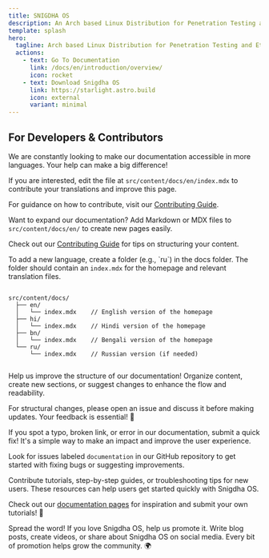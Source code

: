 ```yaml
---
title: SNIGDHA OS
description: An Arch based Linux Distribution for Penetration Testing and Ethical Hacking.
template: splash
hero:
  tagline: Arch based Linux Distribution for Penetration Testing and Ethical Hacking
  actions:
    - text: Go To Documentation
      link: /docs/en/introduction/overview/
      icon: rocket
    - text: Download Snigdha OS
      link: https://starlight.astro.build
      icon: external
      variant: minimal
---
```


## For Developers & Contributors

<CardGrid stagger>
    <Card title="🌍 Help Us Translate Our Content" icon="language">
      <p>We are constantly looking to make our documentation accessible in more languages. Your help can make a big difference!</p>
      If you are interested, edit the file at <code>src/content/docs/en/index.mdx</code> to contribute your translations and improve this page.
      <p>For guidance on how to contribute, visit our <a href="/en/contributing/">Contributing Guide</a>.</p>
    </Card>
    <Card title="✍️ Add New Content" icon="file-add">
      <p>Want to expand our documentation? Add Markdown or MDX files to <code>src/content/docs/en/</code> to create new pages easily.</p>
      <p>Check out our <a href="/en/contributing/">Contributing Guide</a> for tips on structuring your content.</p>
    </Card>
    <Card title="🌐 Add New Language" icon="language">
      <p>To add a new language, create a folder (e.g., `ru`) in the docs folder. The folder should contain an <code>index.mdx</code> for the homepage and relevant translation files.</p>
      <pre><code>
src/content/docs/
  ├── en/
  │   └── index.mdx    // English version of the homepage
  ├── hi/
  │   └── index.mdx    // Hindi version of the homepage
  ├── bn/
  │   └── index.mdx    // Bengali version of the homepage
  └── ru/
      └── index.mdx    // Russian version (if needed)
      </code></pre>
    </Card>
    <Card title="📊 Improve Documentation Structure" icon="structure">
      <p>Help us improve the structure of our documentation! Organize content, create new sections, or suggest changes to enhance the flow and readability.</p>
      <p>For structural changes, please open an issue and discuss it before making updates. Your feedback is essential! 📝</p>
    </Card>
    <Card title="🐞 Fix Bugs or Errors in Docs" icon="bug">
      <p>If you spot a typo, broken link, or error in our documentation, submit a quick fix! It's a simple way to make an impact and improve the user experience.</p>
      <p>Look for issues labeled <code>documentation</code> in our GitHub repository to get started with fixing bugs or suggesting improvements.</p>
    </Card>
    <Card title="📚 Help with Tutorials & Guides" icon="book-open">
      <p>Contribute tutorials, step-by-step guides, or troubleshooting tips for new users. These resources can help users get started quickly with Snigdha OS.</p>
      <p>Check out our <a href="/en/docs/">documentation pages</a> for inspiration and submit your own tutorials! 📖</p>
    </Card>
    <Card title="📢 Promote Snigdha OS" icon="megaphone">
      <p>Spread the word! If you love Snigdha OS, help us promote it. Write blog posts, create videos, or share about Snigdha OS on social media. Every bit of promotion helps grow the community. 🌍</p>
    </Card>
</CardGrid>
